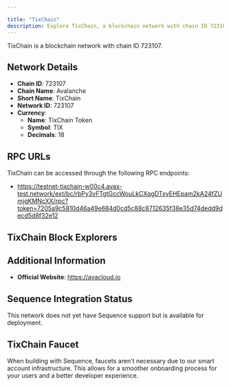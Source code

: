 ```yaml
---

title: "TixChain"
description: Explore TixChain, a blockchain network with chain ID 723107. Learn about its native currency, TixChain Token, and how to interact with the network.
---
```




TixChain is a blockchain network with chain ID 723107.

## Network Details

- **Chain ID**: 723107
- **Chain Name**: Avalanche
- **Short Name**: TixChain
- **Network ID**: 723107
- **Currency**: 
  - **Name**: TixChain Token
  - **Symbol**: TIX
  - **Decimals**: 18

## RPC URLs

TixChain can be accessed through the following RPC endpoints:

- https://testnet-tixchain-w00c4.avax-test.network/ext/bc/rbPy3vFTgtGccWouLkCXqgDTxyEHEpam2kA24fZUmjgKMNcXX/rpc?token=7205a9c5810d46a49e684d0cd5c88c8712635f38e35d74dedd9decd5d8f32e12

## TixChain Block Explorers



## Additional Information

- **Official Website**: https://avacloud.io

## Sequence Integration Status

This network does not yet have Sequence support but is available for deployment.

## TixChain Faucet

When building with Sequence, faucets aren't necessary due to our smart account infrastructure. This allows for a smoother onboarding process for your users and a better developer experience.
